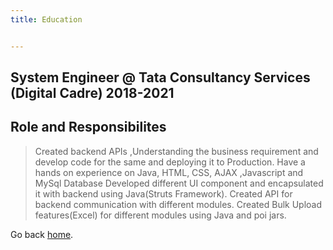 ```yaml
---
title: Education


---
```

## System Engineer @ Tata Consultancy Services (Digital Cadre) 2018-2021

## Role and Responsibilites
> Created backend APIs ,Understanding the business requirement and develop code for the same and deploying it to Production.
> Have a hands on experience on Java, HTML, CSS, AJAX ,Javascript and MySql Database
> Developed different UI component and encapsulated it with backend using Java(Struts Framework). Created API for backend communication with different modules.
> Created Bulk Upload features(Excel) for different modules using Java and poi jars.




Go back [home](/).
